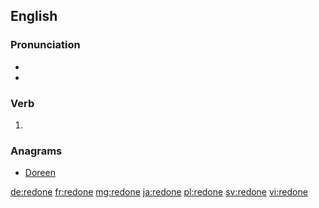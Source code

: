 ==English==

===Pronunciation===
* {{IPA|/ɹi.dʌn/|lang=en}}
* {{rhymes|ʌn|lang=en}}

===Verb===
{{head|en|past participle}}

# {{past participle of|redo|lang=en}}

===Anagrams===
* [[Doreen#English|Doreen]]

[[de:redone]]
[[fr:redone]]
[[mg:redone]]
[[ja:redone]]
[[pl:redone]]
[[sv:redone]]
[[vi:redone]]